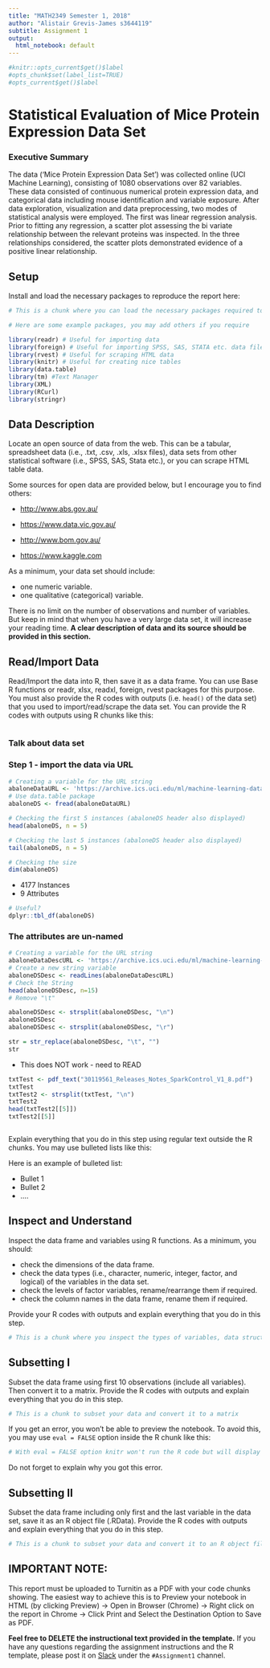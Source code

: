 ```yaml
---
title: "MATH2349 Semester 1, 2018"
author: "Alistair Grevis-James s3644119"
subtitle: Assignment 1
output: 
  html_notebook: default
---
```


```r
#knitr::opts_current$get()$label
#opts_chunk$set(label_list=TRUE)
#opts_current$get()$label
```


# Statistical Evaluation of Mice Protein Expression Data Set

### Executive Summary
The data (‘Mice Protein Expression Data Set’) was collected online (UCI Machine Learning), consisting of 1080 observations over 82 variables. These data consisted of continuous numerical protein expression data, and categorical data including mouse identification and variable exposure. After data exploration, visualization and data preprocessing, two modes of statistical analysis were employed. The first was linear regression analysis. Prior to fitting any regression, a scatter plot assessing the bi variate relationship between the relevant proteins was inspected. In the three relationships considered, the scatter plots demonstrated evidence of a positive linear relationship. 

## Setup

Install and load the necessary packages to reproduce the report here:

```r

# This is a chunk where you can load the necessary packages required to reproduce the report 

# Here are some example packages, you may add others if you require  

library(readr) # Useful for importing data
library(foreign) # Useful for importing SPSS, SAS, STATA etc. data files
library(rvest) # Useful for scraping HTML data
library(knitr) # Useful for creating nice tables
library(data.table)
library(tm) #Text Manager
library(XML)
library(RCurl)
library(stringr)
```



## Data Description

Locate an open source of data from the web. This can be a tabular, spreadsheet data (i.e., .txt, .csv, .xls, .xlsx files), data sets from other statistical software (i.e., SPSS, SAS, Stata etc.), or you can scrape HTML table data.

Some sources for open data are provided below, but I encourage you to find others:

* [http://www.abs.gov.au/](http://www.abs.gov.au/)

* [https://www.data.vic.gov.au/](https://www.data.vic.gov.au/) 	

* [http://www.bom.gov.au/](http://www.bom.gov.au/)

* [https://www.kaggle.com](https://www.kaggle.com) 

As a minimum, your data set should include:

* one numeric variable.
* one qualitative (categorical) variable.

There is no limit on the number of observations and number of variables. But keep in mind that when you have a very large data set, it will increase your reading time. **A clear description of data and its source should be provided in this section.** 


## Read/Import Data

Read/Import the data into R, then save it as a data frame. You can use Base R functions or readr, xlsx, readxl, foreign, rvest packages for this purpose. You must also provide the R codes with outputs (i.e. `head()` of the data set) that you used to import/read/scrape the data set. You can provide the R codes with outputs using R chunks like this:

```r

```

### Talk about data set

### Step 1 - import the data via URL
```r
# Creating a variable for the URL string
abaloneDataURL <- 'https://archive.ics.uci.edu/ml/machine-learning-databases/abalone/abalone.data'
# Use data.table package
abaloneDS <- fread(abaloneDataURL)
```

```r
# Checking the first 5 instances (abaloneDS header also displayed)
head(abaloneDS, n = 5)
```

```r
# Checking the last 5 instances (abaloneDS header also displayed)
tail(abaloneDS, n = 5)
```

```r
# Checking the size
dim(abaloneDS)
```

* 4177 Instances
* 9 Attributes

```r
# Useful?
dplyr::tbl_df(abaloneDS)
```



### The attributes are un-named

```r
# Creating a variable for the URL string
abaloneDataDescURL <- 'https://archive.ics.uci.edu/ml/machine-learning-databases/abalone/abalone.names'
# Create a new string variable
abaloneDSDesc <- readLines(abaloneDataDescURL)
# Check the String
head(abaloneDSDesc, n=15)
# Remove "\t"

abaloneDSDesc <- strsplit(abaloneDSDesc, "\n")
abaloneDSDesc
abaloneDSDesc <- strsplit(abaloneDSDesc, "\r")

str = str_replace(abaloneDSDesc, "\t", "")
str


```

* This does NOT work - need to READ

```r
txtTest <- pdf_text("30119561_Releases_Notes_SparkControl_V1_8.pdf")
txtTest
txtTest2 <- strsplit(txtTest, "\n")
txtTest2
head(txtTest2[[5]])
txtTest2[[5]]

```


```r

```


Explain everything that you do in this step using regular text outside the R chunks. You may use bulleted lists like this:


Here is an example of bulleted list:

* Bullet 1
* Bullet 2
* ....



## Inspect and Understand


Inspect the data frame and variables using R functions. As a minimum, you should:

* check the dimensions of the data frame.
* check the data types (i.e., character, numeric, integer, factor, and logical) of the variables in the data set.
* check the levels of factor variables, rename/rearrange them if required.
* check the column names in the data frame, rename them if required.


Provide your R codes with outputs and explain everything that you do in this step.


```r
# This is a chunk where you inspect the types of variables, data structures, check the attributes in the data.
```

## Subsetting I

Subset the data frame using first 10 observations (include all variables). Then convert it to a matrix. Provide the R codes with outputs and explain everything that you do in this step. 



```r

# This is a chunk to subset your data and convert it to a matrix 


```

If you get an error, you won't be able to preview the notebook. To avoid this, you may use `eval = FALSE` option inside the R chunk like this:

```r

# With eval = FALSE option knitr won't run the R code but will display your codes on the notebook. 


```

Do not forget to explain why you got this error.

## Subsetting II


Subset the data frame including only first and the last variable in the data set, save it as an R object file (.RData). Provide the R codes with outputs and explain everything that you do in this step. 

```r

# This is a chunk to subset your data and convert it to an R object file 


```


## IMPORTANT NOTE: 

This report must be uploaded to Turnitin as a PDF with your code chunks showing. The easiest way to achieve this is to Preview your notebook in HTML (by clicking Preview) → Open in Browser (Chrome) → Right click on the report in Chrome → Click Print and Select the Destination Option to Save as PDF. 


**Feel free to DELETE the instructional text provided in the template.** If you have any questions regarding the assignment instructions and the R template, please post it on [Slack](https://math2349.slack.com) under the `#Assignment1` channel. 

<br>
<br>
